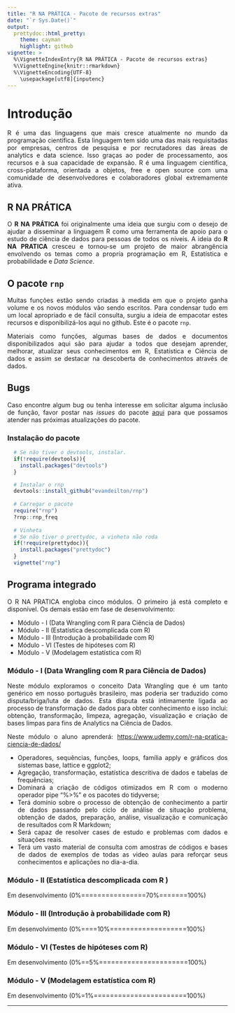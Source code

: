 ```yaml
---
title: "R NA PRÁTICA - Pacote de recursos extras"
date: "`r Sys.Date()`"
output:
  prettydoc::html_pretty:
    theme: cayman
    highlight: github
vignette: >
  %\VignetteIndexEntry{R NA PRÁTICA - Pacote de recursos extras}
  %\VignetteEngine{knitr::rmarkdown}
  %\VignetteEncoding{UTF-8}
    \usepackage[utf8]{inputenc}
---
```


<style> 
  body{text-align: justify}
</style>

# Introdução

R é uma das linguagens que mais cresce atualmente no mundo da programação científica. Esta linguagem tem sido uma das mais requisitadas por empresas, centros de pesquisa e por recrutadores das áreas de analytics e data science. Isso graças ao poder de processamento, aos recursos e à sua capacidade de expansão. R é uma linguagem científica, cross-plataforma, orientada a objetos, free e open source com uma comunidade de desenvolvedores e colaboradores global extremamente ativa.

## R NA PRÁTICA

O **R NA PRÁTICA** foi originalmente uma ideia que surgiu com o desejo de ajudar a disseminar  a linguagem R como uma ferramenta de apoio para o estudo de ciência de dados para pessoas de todos os níveis. A ideia do **R NA PRATICA** cresceu e tornou-se um projeto de maior abrangência envolvendo os temas como a propría programação em R, Estatística e probabilidade e _Data Science_.

## O pacote `rnp`

Muitas funções estão sendo criadas à medida em que o projeto ganha volume e os novos módulos vão sendo escritos. Para condensar tudo em um local apropriado e de fácil consulta, surgiu a ideia de empacotar estes recursos e disponibilizá-los aqui no github. Este é o pacote `rnp`.

Materiais como funções, algumas bases de dados e documentos disponibilizados aqui são para ajudar a todos que desejam aprender, melhorar, atualizar seus conhecimentos em R, Estatística e Ciência de dados e assim se destacar na descoberta de conhecimentos através de dados. 

## Bugs

Caso encontre algum bug ou tenha interesse em solicitar alguma inclusão de função, favor postar nas _issues_ do pacote [aqui](https://github.com/evandeilton/rnp/issues) para que possamos atender nas próximas atualizações do pacote.

### Instalação do pacote

```r
  # Se não tiver o devtools, instalar.
  if(!require(devtools)){
    install.packages("devtools")
  }

  # Instalar o rnp
  devtools::install_github("evandeilton/rnp")
  
  # Carregar o pacote
  require("rnp")
  ?rnp::rnp_freq
  
  # Vinheta
  # Se não tiver o prettydoc, a vinheta não roda
  if(!require(prettydoc)){
    install.packages("prettydoc")
  }
  vignette("rnp")
```

## Programa integrado

O R NA PRATICA engloba cinco módulos. O primeiro já está completo e disponível. Os demais estão em fase de desenvolvimento:
 
  * Módulo - I   (Data Wrangling com R para Ciência de Dados)
  * Módulo - II  (Estatística descomplicada com R)
  * Módulo - III (Introdução à probabilidade com R)
  * Módulo - VI  (Testes de hipóteses com R)
  * Módulo - V   (Modelagem estatística com R)

### Módulo - I (Data Wrangling com R para Ciência de Dados)

Neste módulo exploramos o conceito Data Wrangling que é um tanto genérico em nosso português brasileiro, mas poderia ser traduzido como disputa/briga/luta de dados. Esta disputa está intimamente ligada ao processo de transformação de dados para obter conhecimento e isso inclui: obtenção, transformação, limpeza, agregação, visualização e criação de bases limpas para fins de Analytics na Ciência de Dados.

Neste módulo o aluno aprenderá:
<https://www.udemy.com/r-na-pratica-ciencia-de-dados/>

  * Operadores, sequências, funções, loops, família apply e gráficos dos sistemas base, lattice e ggplot2;   
  * Agregação, transformação, estatística descritiva de dados e tabelas de frequências;   
  * Dominará a criação de códigos otimizados em R com o moderno operador pipe "%>%" e os pacotes do tidyverse;   
  * Terá domínio sobre o processo de obtenção de conhecimento a partir de dados passando pelo ciclo de análise de situação problema, obtenção de dados, preparação, análise, visualização e comunicação de resultados com R Markdown;   
  * Será capaz de resolver cases de estudo e problemas com dados e situações reais.
  * Terá um vasto material de consulta com amostras de códigos e bases de dados de exemplos de todas as video aulas para reforçar seus conhecimentos e aplicações no dia-a-dia.

### Módulo - II (Estatística descomplicada com R )

Em desenvolvimento (0%================70%=======100%)

### Módulo - III (Introdução à probabilidade com R)

Em desenvolvimento (0%====10%===================100%)

### Módulo - VI  (Testes de hipóteses com R)

Em desenvolvimento (0%==5%======================100%)

### Módulo - V   (Modelagem estatística com R)

Em desenvolvimento (0%=1%=======================100%)

---

